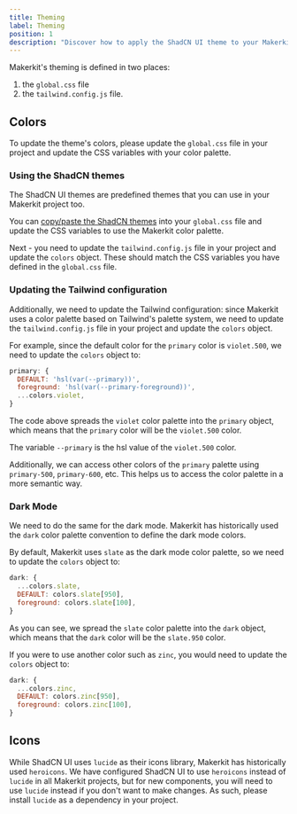 ```yaml
---
title: Theming
label: Theming
position: 1
description: "Discover how to apply the ShadCN UI theme to your Makerkit project."
---
```


Makerkit's theming is defined in two places:

1. the `global.css` file
2. the `tailwind.config.js` file.

## Colors

To update the theme's colors, please update the `global.css` file in your project and update the CSS variables with your color palette.

### Using the ShadCN themes

The ShadCN UI themes are predefined themes that you can use in your Makerkit project too.

You can [copy/paste the ShadCN themes](https://ui.shadcn.com/themes) into your `global.css` file and update the CSS variables to use the Makerkit color palette.

Next - you need to update the `tailwind.config.js` file in your project and update the `colors` object. These should match the CSS variables you have defined in the `global.css` file.

### Updating the Tailwind configuration

Additionally, we need to update the Tailwind configuration: since Makerkit uses a color palette based on Tailwind's palette system, we need to update the `tailwind.config.js` file in your project and update the `colors` object.

For example, since the default color for the `primary` color is `violet.500`, we need to update the `colors` object to:

```js
primary: {
  DEFAULT: 'hsl(var(--primary))',
  foreground: 'hsl(var(--primary-foreground))',
  ...colors.violet,
}
```

The code above spreads the `violet` color palette into the `primary` object, which means that the `primary` color will be the `violet.500` color.

The variable `--primary` is the hsl value of the `violet.500` color.

Additionally, we can access other colors of the `primary` palette using `primary-500`, `primary-600`, etc. This helps us to access the color palette in a more semantic way.

### Dark Mode

We need to do the same for the dark mode. Makerkit has historically used the `dark` color palette convention to define the dark mode colors.

By default, Makerkit uses `slate` as the dark mode color palette, so we need to update the `colors` object to:

```js
dark: {
  ...colors.slate,
  DEFAULT: colors.slate[950],
  foreground: colors.slate[100],
}
```

As you can see, we spread the `slate` color palette into the `dark` object, which means that the `dark` color will be the `slate.950` color.

If you were to use another color such as `zinc`, you would need to update the `colors` object to:

```js
dark: {
  ...colors.zinc,
  DEFAULT: colors.zinc[950],
  foreground: colors.zinc[100],
}
```

## Icons

While ShadCN UI uses `lucide` as their icons library, Makerkit has historically used `heroicons`. We have configured ShadCN UI to use `heroicons` instead of `lucide` in all Makerkit projects, but for new components, you will need to use `lucide` instead if you don't want to make changes. As such, please install `lucide` as a dependency in your project.